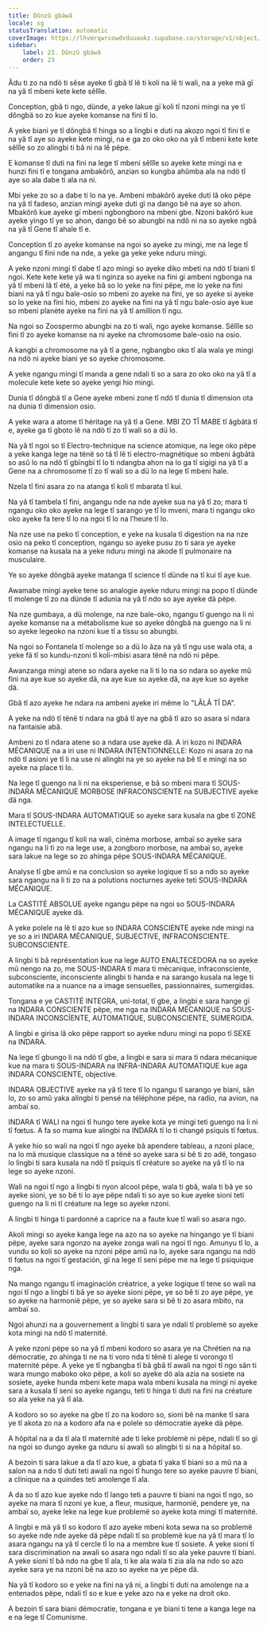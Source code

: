 ```yaml
---
title: Dûnzû gbäwâ
locale: sg
statusTranslation: automatic
coverImage: https://lhvmrqwrcowdvduuaukz.supabase.co/storage/v1/object/public/strapi-uploads/small_cover-educacion-fundamental.webp-2d51a7828a2b1309555be27f7e2a61a0.webp
sidebar:
    label: 23. Dûnzû gbäwâ
    order: 23
---
```

Âdu ti zo na ndö ti sêse ayeke tî gbâ tî lê ti koli na lê ti wali, na a yeke mä gï na yâ tî mbeni kete kete sêlîle.

Conception, gbâ ti ngo, dünde, a yeke lakue gï koli tî nzoni mingi na ye tî dôngbä so zo kue ayeke komanse na fini tî lo.

A yeke biani ye tî dôngbä tî hinga so a lingbi e duti na akozo ngoi tî fini tî e na yâ tî aye so ayeke kete mingi, na e ga zo oko oko na yâ tî mbeni kete kete sêlîle so zo alingbi ti bâ ni na lê pëpe.

E komanse tî duti na fini na lege tî mbeni sêlîle so ayeke kete mingi na e hunzi fini tî e tongana ambakôrô, anzian so kungba ahûmba ala na ndö tî aye so ala dabe ti ala na ni.

Mbi yeke zo so a dabe ti lo na ye. Ambeni mbakôrô ayeke duti lâ oko pëpe na yâ tî fadeso, anzian mingi ayeke duti gï na dango bê na aye so ahon. Mbakôrô kue ayeke gï mbeni ngbongboro na mbeni gbe. Nzoni bakôrô kue ayeke yingo tî ye so ahon, dango bê so abungbi na ndö ni na so ayeke ngbâ na yâ tî Gene tî ahale tî e.

Conception tî zo ayeke komanse na ngoi so ayeke zu mingi, me na lege tî angangu tî fini nde na nde, a yeke ga yeke yeke nduru mingi.

A yeke nzoni mingi tî dabe tî azo mingi so ayeke diko mbeti na ndö tî biani tî ngoi. Kete kete kete yâ wa ti nginza so ayeke na fini gi ambeni ngbonga na yâ tî mbeni lâ tî été, a yeke bâ so lo yeke na fini pëpe, me lo yeke na fini biani na yâ tî ngu bale-osio so mbeni zo ayeke na fini, ye so ayeke si ayeke so lo yeke na fini hio, mbeni zo ayeke na fini na yâ tî ngu bale-osio aye kue so mbeni planète ayeke na fini na yâ tî amillion tî ngu.

Na ngoi so Zoospermo abungbi na zo ti wali, ngo ayeke komanse. Sêlîle so fini tî zo ayeke komanse na ni ayeke na chromosome bale-osio na osio.

A kangbi a chromosome na yâ tî a gene, ngbangbo oko tî ala wala ye mingi na ndö ni ayeke biani ye so ayeke chromosome.

A yeke ngangu mingi tî manda a gene ndali ti so a sara zo oko oko na yâ tî a molecule kete kete so ayeke yengi hio mingi.

Dunia tî dôngbä tî a Gene ayeke mbeni zone tî ndö tî dunia tî dimension ota na dunia tî dimension osio.

A yeke wara a atome tî héritage na yâ tî a Gene. MBI ZO TÎ MABE tî âgbâtä tî e, ayeke ga tî gboto lê na ndö tî zo tî wali so a dü lo.

Na yâ tî ngoi so tî Electro-technique na science atomique, na lege oko pëpe a yeke kanga lege na tënë so tâ tî lê ti electro-magnétique so mbeni âgbâtä so asû lo na ndö tî gbïngbï tî lo ti ndangba ahon na lo ga tî sigigi na yâ tî a Gene na a chromosome tî zo tî wali so a dü lo na lege tî mbeni hale.

Nzela tî fini asara zo na atanga tî koli tî mbarata tî kui.

Na yâ tî tambela tî fini, angangu nde na nde ayeke sua na yâ tî zo; mara ti ngangu oko oko ayeke na lege tî sarango ye tî lo mveni, mara ti ngangu oko oko ayeke fa tere tî lo na ngoi tî lo na l’heure tî lo.

Na nze use na peko tî conception, e yeke na kusala tî digestion na na nze osio na peko tî conception, ngangu so ayeke pusu zo ti sara ye ayeke komanse na kusala na a yeke nduru mingi na akode tî pulmonaire na musculaire.

Ye so ayeke dôngbä ayeke matanga tî science tî dünde na tî kui tî aye kue.

Awamabe mingi ayeke tene so analogie ayeke nduru mingi na popo tî dünde tî molenge tî zo na dünde tî adunia na yâ tî ndo so aye ayeke dä pëpe.

Na nze gumbaya, a dü molenge, na nze bale-oko, ngangu tî guengo na li ni ayeke komanse na a métabolisme kue so ayeke dôngbä na guengo na li ni so ayeke legeoko na nzoni kue tî a tissu so abungbi.

Na ngoi so Fontanela tî molenge so a dü lo âza na yâ tî ngu use wala ota, a yeke fä tî so kundu-nzoni tî koli-mbisi asara tënë na ndö ni pëpe.

Awanzanga mingi atene so ndara ayeke na li ti lo na so ndara so ayeke mû fini na aye kue so ayeke dä, na aye kue so ayeke dä, na aye kue so ayeke dä.

Gbâ tî azo ayeke he ndara na ambeni ayeke iri même lo "LÂLÂ TÎ DA".

A yeke na ndö tî tënë ti ndara na gbâ tî aye na gbâ tî azo so asara si ndara na fantaisie abâ.

Ambeni zo tî ndara atene so a ndara use ayeke dä. A iri kozo ni INDARA MÉCANIQUE na a iri use ni INDARA INTENTIONNELLE: Kozo ni asara zo na ndö tî asioni ye tî li na use ni alingbi na ye so ayeke na bê tî e mingi na so ayeke na place ti lo.

Na lege tî guengo na li ni na eksperiense, e bâ so mbeni mara tî SOUS-INDARA MÉCANIQUE MORBOSE INFRACONSCIENTE na SUBJECTIVE ayeke dä nga.

Mara tî SOUS-INDARA AUTOMATIQUE so ayeke sara kusala na gbe tî ZONE INTELECTUELLE.

A image tî ngangu tî koli na wali, cinéma morbose, ambaï so ayeke sara ngangu na li ti zo na lege use, a zongboro morbose, na ambaï so, ayeke sara lakue na lege so zo ahinga pëpe SOUS-INDARA MÉCANIQUE.

Analyse tî gbe amû e na conclusion so ayeke logique tî so a ndo so ayeke sara ngangu na li ti zo na a polutions nocturnes ayeke teti SOUS-INDARA MÉCANIQUE.

La CASTITÉ ABSOLUE ayeke ngangu pëpe na ngoi so SOUS-INDARA MÉCANIQUE ayeke dä.

A yeke polele na lê ti azo kue so INDARA CONSCIENTE ayeke nde mingi na ye so a iri INDARA MÉCANIQUE, SUBJECTIVE, INFRACONSCIENTE. SUBCONSCIENTE.

A lingbi ti bâ représentation kue na lege AUTO ENALTECEDORA na so ayeke mû nengo na zo, me SOUS-INDARA tî mara ti mécanique, infraconsciente, subconsciente, inconsciente alingbi ti handa e na sarango kusala na lege ti automatike na a nuance na a image sensuelles, passionnaires, sumergidas.

Tongana e ye CASTITÉ INTEGRA, uni-total, tî gbe, a lingbi e sara hange gï na INDARA CONSCIENTE pëpe, me nga na INDARA MÉCANIQUE na SOUS-INDARA INCONSCÍENTE, AUTOMATIQUE, SUBCONSCIENTE, SUMERGIDA.

A lingbi e girisa lâ oko pëpe rapport so ayeke nduru mingi na popo tî SEXE na INDARA.

Na lege tî gbungo li na ndö tî gbe, a lingbi e sara si mara ti ndara mécanique kue na mara ti SOUS-INDARA na INFRA-INDARA AUTOMATIQUE kue aga INDARA CONSCIENTE, objective.

INDARA OBJECTIVE ayeke na yâ tî tere tî lo ngangu tî sarango ye biani, sân lo, zo so amû yaka alingbi ti pensé na téléphone pëpe, na radio, na avion, na ambaï so.

INDARA tî WALI na ngoi tî hungo tere ayeke kota ye mingi teti guengo na li ni tî fœtus. A fa so mama kue alingbi na INDARA tî lo ti changé psiquis tî fœtus.

A yeke hio so wali na ngoi tî ngo ayeke bâ apendere tableau, a nzoni place, na lo mä musique classique na a tënë so ayeke sara si bê ti zo adë, tongaso lo lingbi ti sara kusala na ndö tî psiquis tî créature so ayeke na yâ tî lo na lege so ayeke nzoni.

Wali na ngoi tî ngo a lingbi ti nyon alcool pëpe, wala ti gbâ, wala ti bâ ye so ayeke sioni, ye so bê ti lo aye pëpe ndali ti so aye so kue ayeke sioni teti guengo na li ni tî créature na lege so ayeke nzoni.

A lingbi ti hinga ti pardonné a caprice na a faute kue tî wali so asara ngo.

Akoli mingi so ayeke kanga lege na azo na so ayeke na hingango ye tî biani pëpe, ayeke sara ngonzo na ayeke zonga wali na ngoi tî ngo. Amunyu tî lo, a vundu so koli so ayeke na nzoni pëpe amû na lo, ayeke sara ngangu na ndö tî fœtus na ngoi tî gestación, gï na lege tî seni pëpe me na lege tî psiquique nga.

Na mango ngangu tî imaginación créatrice, a yeke logique tî tene so wali na ngoi tî ngo a lingbi ti bâ ye so ayeke sioni pëpe, ye so bê ti zo aye pëpe, ye so ayeke na harmonië pëpe, ye so ayeke sara si bê ti zo asara mbito, na ambaï so.

Ngoi ahunzi na a gouvernement a lingbi ti sara ye ndali tî problemë so ayeke kota mingi na ndö tî maternité.

A yeke nzoni pëpe so na yâ tî mbeni kodoro so asara ye na Chrétien na na démocratie, zo ahinga ti ne na ti voro nda ti tënë ti alege ti vorongo tî maternité pëpe. A yeke ye tî ngbangba tî bâ gbâ tî awali na ngoi tî ngo sân ti wara mungo maboko oko pëpe, a koli so ayeke dö ala azia na sosiete na sosiete, ayeke hunda mbeni kete mapa wala mbeni kusala na mingi ni ayeke sara a kusala tî seni so ayeke ngangu, teti ti hinga ti duti na fini na créature so ala yeke na yâ tî ala.

A kodoro so so ayeke na gbe tî zo na kodoro so, sioni bê na manke tî sara ye tî akota zo na a kodoro afa na e polele so démocratie ayeke dä pëpe.

A hôpital na a da tî ala tî maternité ade ti leke problemë ni pëpe, ndali tî so gï na ngoi so dungo ayeke ga nduru si awali so alingbi ti si na a hôpital so.

A bezoin ti sara lakue a da tî azo kue, a gbata tî yaka tî biani so a mû na a salon na a ndo tî duti teti awali na ngoi tî hungo tere so ayeke pauvre tî biani, a clinique na a quindes teti amolenge tî ala.

A da so tî azo kue ayeke ndo tî lango teti a pauvre ti biani na ngoi tî ngo, so ayeke na mara tî nzoni ye kue, a fleur, musique, harmonië, pendere ye, na ambaï so, ayeke leke na lege kue problemë so ayeke kota mingi tî maternité.

A lingbi e mä yâ tî so kodoro tî azo ayeke mbeni kota sewa na so problemë so ayeke nde nde ayeke dä pëpe ndali tî so problemë kue na yâ tî mara tî lo asara ngangu na yâ tî cercle tî lo na a membre kue tî sosiete. A yeke sioni tî sara discrimination na awali so asara ngo ndali tî so ala yeke pauvre tî biani. A yeke sioni tî bâ ndo na gbe tî ala, ti ke ala wala ti zia ala na ndo so azo ayeke sara ye na nzoni bê na azo so ayeke na ye pëpe dä.

Na yâ tî kodoro so e yeke na fini na yâ ni, a lingbi ti duti na amolenge na a entenados pëpe, ndali tî so e kue e yeke azo na e yeke na droit oko.

A bezoin tî sara biani démocratie, tongana e ye biani ti tene a kanga lege na e na lege tî Comunisme.

